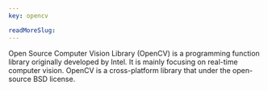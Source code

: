 ```yaml
---
key: opencv

readMoreSlug:
---
```


Open Source Computer Vision Library (OpenCV) is a programming function library originally developed by Intel. It is mainly focusing on real-time computer vision. OpenCV is a cross-platform library that under the open-source BSD license.